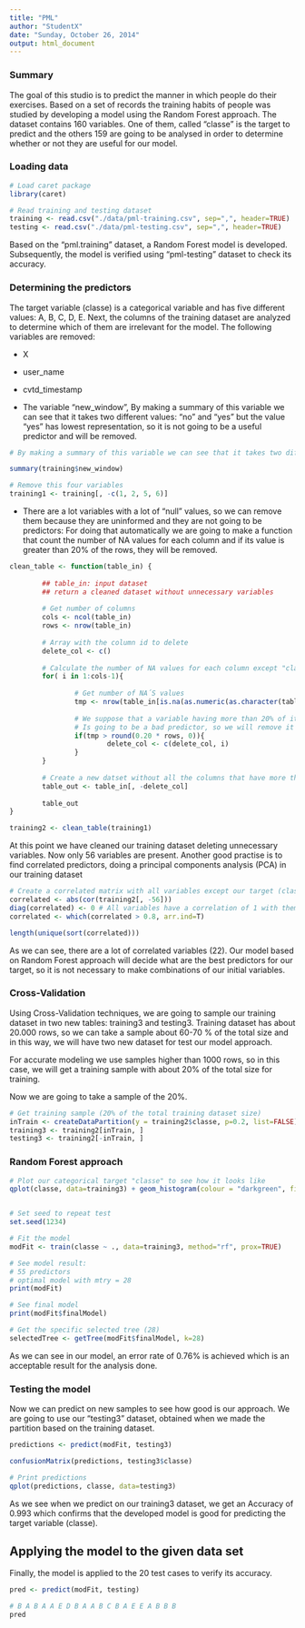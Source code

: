 ```yaml
---
title: "PML"
author: "StudentX"
date: "Sunday, October 26, 2014"
output: html_document
---
```


### Summary
The goal of this studio is to predict the manner in which people do their exercises. Based on a set of records the training habits of people was studied by developing a model using the Random Forest approach. The dataset contains 160 variables. One of them, called "classe" is the target to predict and the others 159 are going to be analysed in order to determine whether or not they are useful for our model.

### Loading data
```r

# Load caret package
library(caret)

# Read training and testing dataset
training <- read.csv("./data/pml-training.csv", sep=",", header=TRUE)
testing <- read.csv("./data/pml-testing.csv", sep=",", header=TRUE)

```

Based on the "pml.training" dataset, a Random Forest model is developed. Subsequently, the model is verified using "pml-testing" dataset to check its accuracy.

### Determining the predictors
The target variable (classe) is a categorical variable and has five different values: A, B, C, D, E.
Next, the columns of the training dataset are analyzed to determine which of them are irrelevant for the model. The following variables are removed: 

* X

* user_name 

* cvtd_timestamp

* The variable "new_window", By making a summary of this variable we can see that it takes two different values: "no" and "yes" but the value "yes" has lowest representation, so it is not going to be a useful predictor and will be removed. 

```r

# By making a summary of this variable we can see that it takes two different values: "no" and "yes" but value. "yes" has lowest representation, so it is not going to be a useful predictor and will be removed. 

summary(training$new_window)

# Remove this four variables
training1 <- training[, -c(1, 2, 5, 6)]

```

* There are a lot variables with a lot of "null" values, so we can remove them because they are uninformed and they are not going to be predictors: For doing that automatically we are going to make a function that count the number of NA values for each column and if its value is greater than 20% of the rows, they will be removed.

```r

clean_table <- function(table_in) {
        
        ## table_in: input dataset
        ## return a cleaned dataset without unnecessary variables
        
        # Get number of columns
        cols <- ncol(table_in)
        rows <- nrow(table_in)
        
        # Array with the column id to delete
        delete_col <- c()
        
        # Calculate the number of NA values for each column except "classe" column (our target)
        for( i in 1:cols-1){
                
                # Get number of NA´S values
                tmp <- nrow(table_in[is.na(as.numeric(as.character(table_in[, i]))), ])
                        
                # We suppose that a variable having more than 20% of its values equal to NA 
                # Is going to be a bad predictor, so we will remove it from the input table
                if(tmp > round(0.20 * rows, 0)){
                        delete_col <- c(delete_col, i)
                }   
        }
        
        # Create a new datset without all the columns that have more than 20% of NA values.
        table_out <- table_in[, -delete_col]
           
        table_out
}

training2 <- clean_table(training1)

```

At this point we have cleaned our training dataset deleting unnecessary variables. Now only 56 variables are present. Another good practise is to find correlated predictors, doing a principal components analysis (PCA) in our training dataset

```r

# Create a correlated matrix with all variables except our target (classe)
correlated <- abs(cor(training2[, -56]))
diag(correlated) <- 0 # All variables have a correlation of 1 with themselves
correlated <- which(correlated > 0.8, arr.ind=T)

length(unique(sort(correlated)))

```

As we can see, there are a lot of correlated variables (22). Our model based on Random Forest approach will decide what are the best predictors for our target, so it is not necessary to make combinations of our initial variables.


### Cross-Validation
Using Cross-Validation techniques, we are going to sample our training dataset in two new tables: training3 and testing3. Training dataset has about 20.000 rows, so we can take a sample about 60-70 % of the total size and in this way, we will have two new dataset for test our model approach.

For accurate modeling we use samples higher than 1000 rows, so in this case, we will get a training sample with about 20% of the total size for training.

Now we are going to take a sample of the 20%. 

```r

# Get training sample (20% of the total training dataset size)
inTrain <- createDataPartition(y = training2$classe, p=0.2, list=FALSE)
training3 <- training2[inTrain, ]
testing3 <- training2[-inTrain, ]

```

### Random Forest approach

```r

# Plot our categorical target "classe" to see how it looks like
qplot(classe, data=training3) + geom_histogram(colour = "darkgreen", fill = "grey")


# Set seed to repeat test
set.seed(1234)

# Fit the model
modFit <- train(classe ~ ., data=training3, method="rf", prox=TRUE)

# See model result:
# 55 predictors
# optimal model with mtry = 28
print(modFit)

# See final model
print(modFit$finalModel)

# Get the specific selected tree (28)
selectedTree <- getTree(modFit$finalModel, k=28)

```

As we can see in our model, an error rate of 0.76% is achieved which is an acceptable result for the analysis done.


### Testing the model

Now we can predict on new samples to see how good is our approach. We are going to use our "testing3" dataset, obtained when we made the partition based on the training dataset.

```r

predictions <- predict(modFit, testing3)

confusionMatrix(predictions, testing3$classe)

# Print predictions
qplot(predictions, classe, data=testing3)

```

As we see when we predict on our training3 dataset, we get an Accuracy of 0.993 which confirms that the developed model is good for predicting the target variable (classe).


## Applying the model to the given data set

Finally, the model is applied to the 20 test cases to verify its accuracy.

```r

pred <- predict(modFit, testing)

# B A B A A E D B A A B C B A E E A B B B
pred

```


